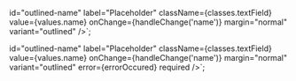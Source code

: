   id="outlined-name"
  label="Placeholder"
  className={classes.textField}
  value={values.name}
  onChange={handleChange('name')}
  margin="normal"
  variant="outlined"
/>`;

  id="outlined-name"
  label="Placeholder"
  className={classes.textField}
  value={values.name}
  onChange={handleChange('name')}
  margin="normal"
  variant="outlined"
  error={errorOccured}
  required
/>`;